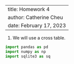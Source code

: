 ----
title: Homework 4
author: Catherine Cheu
date: February 17, 2023
----

1. We will use a cross table.

```python
import pandas as pd
import numpy as np
import sqlite3 as sq
```
